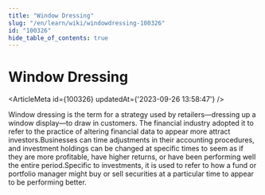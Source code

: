 ```yaml
---
title: "Window Dressing"
slug: "/en/learn/wiki/windowdressing-100326"
id: "100326"
hide_table_of_contents: true
---
```



# Window Dressing

<ArticleMeta id={100326} updatedAt={'2023-09-26 13:58:47'} />
<div className='border-solid border-b border-t-0 my-4 border-[var(--ifm-color-gray-300)]' />

Window dressing is the term for a strategy used by retailers—dressing up a window display—to draw in customers. The financial industry adopted it to refer to the practice of altering financial data to appear more attract investors.Businesses can time adjustments in their accounting procedures, and investment holdings can be changed at specific times to seem as if they are more profitable, have higher returns, or have been performing well the entire period.Specific to investments, it is used to refer to how a fund or portfolio manager might buy or sell securities at a particular time to appear to be performing better.
